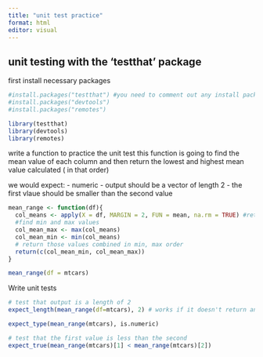 ```yaml
---
title: "unit test practice"
format: html
editor: visual
---
```


## unit testing with the 'testthat' package

first install necessary packages

```r
#install.packages("testthat") #you need to comment out any install packages lines because they will run again every time you render
#install.packages("devtools")
#install.packages("remotes")

library(testthat)
library(devtools)
library(remotes)
```

write a function to practice the unit test
this function is going to find the mean value of each column and then return the lowest and highest mean value calculated ( in that order)

we would expect:
- numeric
- output should be a vector of length 2 
- the first vlaue should be smaller than the second value
```r

mean_range <- function(df){
  col_means <- apply(X = df, MARGIN = 2, FUN = mean, na.rm = TRUE) #return mean values of each column in a dataframe
  #find min and max values
  col_mean_max <- max(col_means)
  col_mean_min <- min(col_means)
  # return those values combined in min, max order
  return(c(col_mean_min, col_mean_max))
}

mean_range(df = mtcars)
```

Write unit tests
```r
# test that output is a length of 2
expect_length(mean_range(df=mtcars), 2) # works if it doesn't return anything

expect_type(mean_range(mtcars), is.numeric)

# test that the first value is less than the second
expect_true(mean_range(mtcars)[1] < mean_range(mtcars)[2])
```

